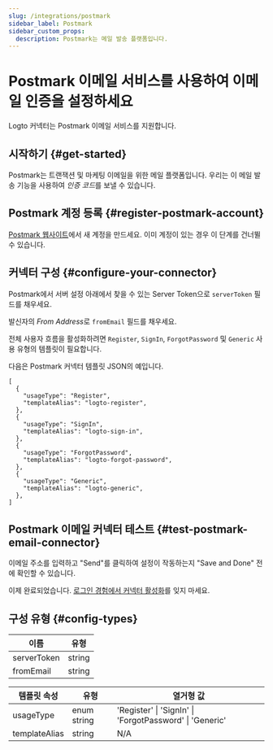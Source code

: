 ```yaml
---
slug: /integrations/postmark
sidebar_label: Postmark
sidebar_custom_props:
  description: Postmark는 메일 발송 플랫폼입니다.
---
```



# Postmark 이메일 서비스를 사용하여 이메일 인증을 설정하세요

Logto 커넥터는 Postmark 이메일 서비스를 지원합니다.

<GuideTip />

## 시작하기 \{#get-started}

Postmark는 트랜잭션 및 마케팅 이메일을 위한 메일 플랫폼입니다. 우리는 이 메일 발송 기능을 사용하여 *인증 코드*를 보낼 수 있습니다.

## Postmark 계정 등록 \{#register-postmark-account}

[Postmark 웹사이트](https://postmark.com/)에서 새 계정을 만드세요. 이미 계정이 있는 경우 이 단계를 건너뛸 수 있습니다.

## 커넥터 구성 \{#configure-your-connector}

Postmark에서 서버 설정 아래에서 찾을 수 있는 Server Token으로 `serverToken` 필드를 채우세요.

발신자의 *From Address*로 `fromEmail` 필드를 채우세요.

전체 사용자 흐름을 활성화하려면 `Register`, `SignIn`, `ForgotPassword` 및 `Generic` 사용 유형의 템플릿이 필요합니다.

다음은 Postmark 커넥터 템플릿 JSON의 예입니다.

```jsonc
[
  {
    "usageType": "Register",
    "templateAlias": "logto-register",
  },
  {
    "usageType": "SignIn",
    "templateAlias": "logto-sign-in",
  },
  {
    "usageType": "ForgotPassword",
    "templateAlias": "logto-forgot-password",
  },
  {
    "usageType": "Generic",
    "templateAlias": "logto-generic",
  },
]
```

## Postmark 이메일 커넥터 테스트 \{#test-postmark-email-connector}

이메일 주소를 입력하고 "Send"를 클릭하여 설정이 작동하는지 "Save and Done" 전에 확인할 수 있습니다.

이제 완료되었습니다. [로그인 경험에서 커넥터 활성화](/connectors/email-connectors/#enable-email-sign-up-or-sign-in)를 잊지 마세요.

## 구성 유형 \{#config-types}

| 이름        | 유형   |
| ----------- | ------ |
| serverToken | string |
| fromEmail   | string |

| 템플릿 속성   | 유형        | 열거형 값                                               |
| ------------- | ----------- | ------------------------------------------------------- |
| usageType     | enum string | 'Register' \| 'SignIn' \| 'ForgotPassword' \| 'Generic' |
| templateAlias | string      | N/A                                                     |
